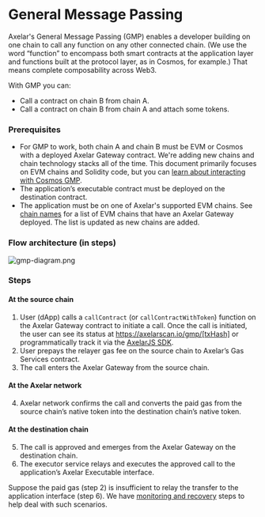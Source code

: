 # General Message Passing

Axelar's General Message Passing (GMP) enables a developer building on one chain to call any function on any other connected chain. (We use the word “function” to encompass both smart contracts at the application layer and functions built at the protocol layer, as in Cosmos, for example.) That means complete composability across Web3.

With GMP you can:

- Call a contract on chain B from chain A.
- Call a contract on chain B from chain A and attach some tokens.

### Prerequisites
- For GMP to work, both chain A and chain B must be EVM or Cosmos with a deployed Axelar Gateway contract. We're adding new chains and chain technology stacks all of the time. This document primarily focuses on EVM chains and Solidity code, but you can [learn about interacting with Cosmos GMP](./cosmos-gmp).
- The application’s executable contract must be deployed on the destination contract.
- The application must be on one of Axelar's supported EVM chains. See [chain names](./reference/mainnet-chain-names) for a list of EVM chains that have an Axelar Gateway deployed. The list is updated as new chains are added.

### Flow architecture (in steps)

![gmp-diagram.png](/images/gmp-diagram.png)

### Steps

#### At the source chain

1. User (dApp) calls a `callContract` (or `callContractWithToken`) function on the Axelar Gateway contract to initiate a call. Once the call is initiated, the user can see its status at https://axelarscan.io/gmp/[txHash] or programmatically track it via the [AxelarJS SDK](axelarjs-sdk/tx-status-query-recovery#query-transaction-status-by-txhash).
2. User prepays the relayer gas fee on the source chain to Axelar’s Gas Services contract.
3. The call enters the Axelar Gateway from the source chain.

#### At the Axelar network
4. Axelar network confirms the call and converts the paid gas from the source chain’s native token into the destination chain’s native token.  

#### At the destination chain
5. The call is approved and emerges from the Axelar Gateway on the destination chain.
6. The executor service relays and executes the approved call to the application’s Axelar Executable interface.

Suppose the paid gas (step 2) is insufficient to relay the transfer to the application interface (step 6). We have [monitoring and recovery](./monitor-recover/monitoring) steps to help deal with such scenarios.